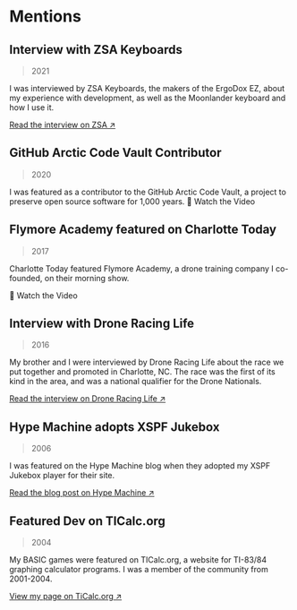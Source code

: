 # Mentions

## Interview with ZSA Keyboards
> 2021

I was interviewed by ZSA Keyboards, the makers of the ErgoDox EZ, about my experience with development, as well as the Moonlander keyboard and how I use it.

<Thick className="mt-8">[Read the interview on ZSA ↗](https://people.ergodox-ez.com/lacy-morrow/)</Thick>

## GitHub Arctic Code Vault Contributor
> 2020

I was featured as a contributor to the GitHub Arctic Code Vault, a project to preserve open source software for 1,000 years.
<Accordion type="single" collapsible>
  <AccordionItem value="item-1">
    <AccordionTrigger className="nx-text-primary-600 text-xl font-bold">🎥  Watch the Video</AccordionTrigger>
    <AccordionContent>
      <YouTube youTubeId="fzI9FNjXQ0o" />
    </AccordionContent>
  </AccordionItem>
</Accordion>

## Flymore Academy featured on Charlotte Today
> 2017

Charlotte Today featured Flymore Academy, a drone training company I co-founded, on their morning show.

<Accordion type="single" collapsible>
  <AccordionItem value="item-1">
    <AccordionTrigger className="nx-text-primary-600 text-xl font-bold">🎥  Watch the Video</AccordionTrigger>
    <AccordionContent>
      <YouTube youTubeId="e-B6ahiqBio" />
    </AccordionContent>
  </AccordionItem>
</Accordion>

## Interview with Drone Racing Life
> 2016

My brother and I were interviewed by Drone Racing Life about the race we put together and promoted in Charlotte, NC.
The race was the first of its kind in the area, and was a national qualifier for the Drone Nationals.

<Thick className="mt-8">[Read the interview on Drone Racing Life ↗](https://racing.dronelife.com/2016/07/03/meet-brothers-morrow-drone-racing-promoters-extraordinaire/)</Thick>

## Hype Machine adopts XSPF Jukebox
> 2006

I was featured on the Hype Machine blog when they adopted my XSPF Jukebox player for their site.

<Thick className="mt-8">[Read the blog post on Hype Machine ↗](https://blog.hypem.com/2006/05/flash-player-is-now-fancier/)</Thick>

## Featured Dev on TICalc.org
> 2004

My BASIC games were featured on TICalc.org, a website for TI-83/84 graphing calculator programs. I was a member of the community from 2001-2004.

<Thick className="mt-8">[View my page on TiCalc.org ↗](http://www.ticalc.org/archives/files/authors/99/9999.html)</Thick>
